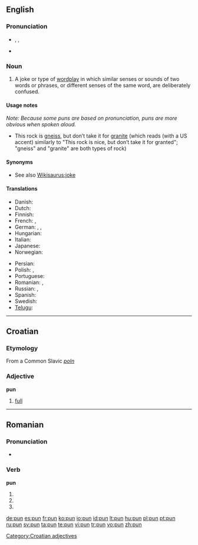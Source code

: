 ==English==
{{wikipedia}}

===Pronunciation===
* {{IPA|/pʌn/}}, {{SAMPA|/pVn/}}, {{enPR|pŭn}}
* {{rhymes|ʌn}}

===Noun===
{{en-noun}}

# A joke or type of [[wordplay]] in which similar senses or sounds of two words or phrases, or different senses of the same word, are deliberately confused.

====Usage notes====
''Note: Because some puns are based on pronunciation, puns are more obvious when spoken aloud.''
* This rock is [[gneiss]], but don’t take it for [[granite]] (which reads (with a US accent) similarly to "This rock is nice, but don’t take it for granted"; "gneiss" and "granite" are both types of rock)

====Synonyms====
* See also [[Wikisaurus:joke]]

====Translations====
{{trans-top|joke or type of wordplay}}
* Danish: {{t|da|ordspil|n}}
* Dutch: {{t|nl|woordspeling|f}}
* Finnish: {{t|fi|sanaleikki}}
* French: {{t|fr|calembour|m}}, {{t|fr|jeu de mots|m}}
* German: {{t|de|Witz|m}}, {{t|de|Kalauer|m}}, {{t|de|Wortspiel|n}}
* Hungarian: {{t|hu|szójáték}}
* Italian: {{t|it|gioco di parole|m}}
* Japanese: {{t|ja|駄洒落|sc=Jpan|tr=[[ダジャレ]], [[だじゃれ]], [[dajare]]}}
* Norwegian: {{t|no|ordspill|n}}
{{trans-mid}}
* Persian: {{t|fa|تجیيس|sc=fa-Arab|tr=tajnîs}}
* Polish: {{t|pl|gra słów|f}}, {{t|pl|kalambur|m}}
* Portuguese: {{t|pt|trocadilho|m}}
* Romanian: {{t|ro|calambur}}, {{t|ro|joc de cuvinte}}
* Russian: {{t|ru|каламбур|sc=Cyrl|tr=kalambúr|m}}, {{t|ru|игра слов|sc=Cyrl|tr=igrá slov|f}}
* Spanish: {{t|es|juego de palabras|m}}
* Swedish: {{t|sv|ordvits|c}}
* [[Telugu]]: {{t|te|శ్లేష|sc=Telu|tr=Slaesha}}
{{trans-bottom}}

----

==Croatian==

===Etymology===
From a Common Slavic ''[[poln]]''

===Adjective===
'''pun'''

# [[full]]

[[Category:Croatian adjectives]]

----

==Romanian==

===Pronunciation===
* {{IPA|[pun]|lang=ro}}

===Verb===
'''pun'''

# {{ro-form-verb|1s|pres|pune}}
# {{ro-form-verb|1s|sub|pune}}
# {{ro-form-verb|3p|pres|pune}}

[[de:pun]]
[[es:pun]]
[[fr:pun]]
[[ko:pun]]
[[io:pun]]
[[id:pun]]
[[lt:pun]]
[[hu:pun]]
[[pl:pun]]
[[pt:pun]]
[[ru:pun]]
[[sv:pun]]
[[ta:pun]]
[[te:pun]]
[[vi:pun]]
[[tr:pun]]
[[vo:pun]]
[[zh:pun]]